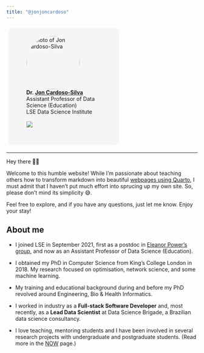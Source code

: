 ```yaml
---
title: "@jonjoncardoso"
---
```




::: columns

::: {.column style="width:50%;height:32.5%;border-radius:1em;margin:1%;padding:1.5%;background-color:#f5f5f5"}
<figure>
    <img src="/images/Cardoso-Silva_Jon.jpeg" alt="Photo of Jon Cardoso-Silva" role="presentation" style="object-fit: cover;width:10em;height:10em;border-radius: 50%;font-size:1em;" class="img-responsive atto_image_button_text-bottom">
    <figcaption>
        <strong>Dr.&nbsp;<span><a href="https://www.lse.ac.uk/DSI/People/Jonathan-Cardoso-Silva" target="_blank" class="external">Jon Cardoso-Silva</a></span></strong> 
        <br/>Assistant Professor of Data Science (Education)
        <br/>LSE Data Science Institute
        <br/>
        <br/> [![](https://img.shields.io/mastodon/follow/110434003198028743?domain=https%3A%2F%2Fdatasci.social&style=social)](https://datasci.social/@jonjoncardoso)
    </figcaption>
</figure>

<a href="https://datasci.social/@jonjoncardoso" rel="me" style="opacity:0">
  <img align="left" alt="Jon's Mastodon page" width="25px" src="https://upload.wikimedia.org/wikipedia/commons/thumb/d/d5/Mastodon_logotype_%28simple%29_new_hue.svg/1024px-Mastodon_logotype_%28simple%29_new_hue.svg.png" />
</a>

:::

::: {.column style="width:30%;font-size:0.85em;margin-left:1%;"}
<p></p>

<span class="tag" style="background-color:var(--quarto-hl-st-color); color: white; border-radius: 0.5em;padding:0.35em;margin-bottom:0.5em;">nlp</span>
<p></p>
<span class="tag" style="background-color:var(--quarto-hl-cn-color); color: white; border-radius: 0.5em;padding:0.35em;margin-bottom:0.5em;">text mining</span>
<p></p>
<span class="tag" style="background-color:var(--quarto-hl-fu-color);color: white; border-radius: 0.5em;padding:0.35em;">optimisation</span>
<p></p>
<span class="tag" style="background-color:var(--quarto-hl-im-color);color: white; border-radius: 0.5em;padding:0.35em;">data science workflow</span>
<p></p>
<span class="tag" style="background-color:var(--quarto-hl-dv-color); color: white; border-radius: 0.5em;padding:0.35em;margin-bottom:0.5em;">relationship-rich education</span>
<p></p>
<span class="tag" style="background-color:var(--quarto-hl-st-color);color: white; border-radius: 0.5em;padding:0.35em;">machine learning applications</span>
<p></p>
<span class="tag" style="background-color:var(--quarto-hl-cn-color);color: white; border-radius: 0.5em;padding:0.35em;">generative AI for education</span>


:::

:::

---

Hey there 👋🏻

Welcome to this humble website! While I'm passionate about teaching others how to transform markdown into beautiful [webpages using Quarto](https://github.com/jonjoncardoso/quarto-template-for-university-courses), I must admit that I haven't put much effort into sprucing up my own site. So, please don't mind its simplicity 😅.

Feel free to explore, and if you have any questions, just let me know. Enjoy your stay!

## About me

- I joined LSE in September 2021, first as a postdoc in [Eleanor Power's group](https://www.lse.ac.uk/Methodology/People/Academic-Staff/Eleanor-Power/Eleanor-Power), and now as an Assistant Professor of Data Science (Education).

- I obtained my PhD in Computer Science from King's College London in 2018. My research focused on optimisation, network science, and some machine learning.

- My training and educational background during and before my PhD revolved around Engineering, Bio & Health Informatics.

- I worked in industry as a **Full-stack Software Developer** and, most recently, as a **Lead Data Scientist** at Data Science Brigade, a Brazilian data science consultancy.

- I love teaching, mentoring students and I have been involved in several research projects with undergraduate and postgraduate students. (Read more in the [NOW](/now.qmd) page.)
